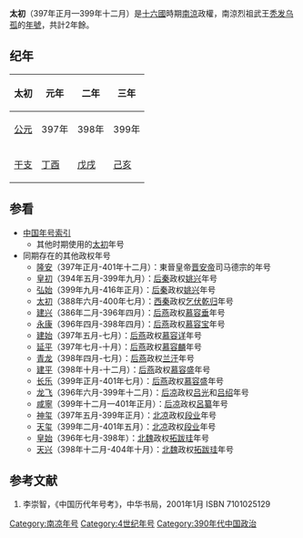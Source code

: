{{Eranamebox|年号=太初
|起讫时间= 397年正月—399年十二月
|政权= 南涼
|帝王= 烈祖武王秃发乌孤
|历时= 2年餘
|timeline= <timeline>
ImageSize  = width:200 height:50
PlotArea   = width:180 height:30 left:10 bottom:20
TimeAxis   = orientation:horizontal
DateFormat = yyyy
Period     = from:304 till:439
AlignBars  = early
ScaleMajor = increment:135 start:304
Colors =
  id:canvas value:rgb(1,1,0.85)
BackgroundColors = canvas:canvas
PlotData =
  width:15 color:black
  bar:era from:start till:end
  bar:era from:397 till:414 color:red
  bar:era from:397 till:399 color:green
  bar:era from:397 till:399 color:blue
</timeline>
|说明= <span style="color: blue">太初</span>在'''十六國'''、<span style="color: red">南涼</span>和<span style="color: green">	秃发乌孤</span>时期的位置。
}}

'''太初'''（397年正月—399年十二月）是[[十六國|十六國]]時期[[南涼|南涼]]政權，南涼烈祖武王[[秃发乌孤|秃发乌孤]]的[[年號|年號]]，共計2年餘。

==纪年==
{| class="wikitable"  style="text-align:center;"
!太初!!元年!!二年!!三年
|-
![[公元|公元]]
|397年||398年||399年
|-
![[干支|干支]]
|[[丁酉|丁酉]]||[[戊戌|戊戌]]||[[己亥|己亥]]
|}

==参看==
*[[中国年号索引|中国年号索引]]
**其他时期使用的[[太初|太初]]年号
*同期存在的其他政权年号
**[[隆安|隆安]]（397年正月-401年十二月）：東晉皇帝[[晋安帝|晋安帝]]司马德宗的年号
**[[皇初|皇初]]（394年五月-399年九月）：[[后秦|后秦]]政权[[姚兴|姚兴]]年号
**[[弘始|弘始]]（399年九月-416年正月）：[[后秦|后秦]]政权[[姚兴|姚兴]]年号
**[[太初_(乞伏乾歸)|太初]]（388年六月-400年七月）：[[西秦|西秦]]政权[[乞伏乾归|乞伏乾归]]年号
**[[建兴_(慕容垂)|建兴]]（386年二月-396年四月）：[[后燕|后燕]]政权[[慕容垂|慕容垂]]年号
**[[永康_(慕容寶)|永康]]（396年四月-398年四月）：[[后燕|后燕]]政权[[慕容宝|慕容宝]]年号
**[[建始_(慕容詳)|建始]]（397年五月-七月）：[[后燕|后燕]]政权[[慕容详|慕容详]]年号
**[[延平_(慕容麟)|延平]]（397年七月-十月）：[[后燕|后燕]]政权[[慕容麟|慕容麟]]年号
**[[青龍_(蘭汗)|青龙]]（398年四月-七月）：[[后燕|后燕]]政权[[兰汗|兰汗]]年号
**[[建平_(慕容盛)|建平]]（398年十月-十二月）：[[后燕|后燕]]政权[[慕容盛|慕容盛]]年号
**[[長樂_(慕容盛)|长乐]]（399年正月-401年七月）：[[后燕|后燕]]政权[[慕容盛|慕容盛]]年号
**[[龍飛_(呂光)|龙飞]]（396年六月-399年十二月）：[[后凉|后凉]]政权[[吕光|吕光]]和[[吕绍|吕绍]]年号
**[[咸寧_(呂纂)|咸寧]]（399年十二月—401年正月）：[[后凉|后凉]]政权[[呂纂|呂纂]]年号
**[[神玺|神玺]]（397年五月-399年正月）：[[北凉|北凉]]政权[[段业|段业]]年号
**[[天玺_(北凉)|天玺]]（399年二月-401年五月）：[[北凉|北凉]]政权[[段业|段业]]年号
**[[皇始_(北魏)|皇始]]（396年七月-398年）：[[北魏|北魏]]政权[[拓跋珪|拓跋珪]]年号
**[[天兴_(北魏)|天兴]]（398年十二月-404年十月）：[[北魏|北魏]]政权[[拓跋珪|拓跋珪]]年号

==参考文献==
#李崇智，《中国历代年号考》，中华书局，2001年1月 ISBN 7101025129

{{年号|無|[[中国年号索引|南涼年号]]|[[建和_(南凉)|建和]]}}
{{晉十六國年號}}

[[Category:南凉年号|Category:南凉年号]]
[[Category:4世纪年号|Category:4世纪年号]]
[[Category:390年代中国政治|Category:390年代中国政治]]
